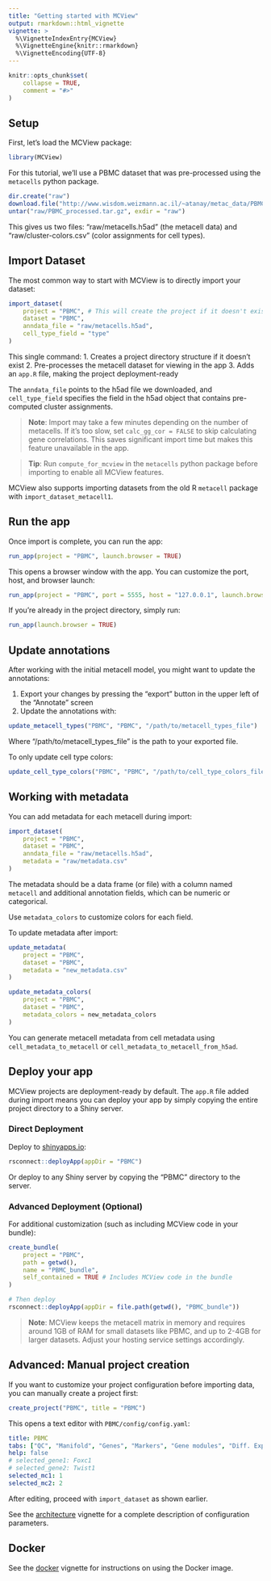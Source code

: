 ```yaml
---
title: "Getting started with MCView"
output: rmarkdown::html_vignette
vignette: >
  %\VignetteIndexEntry{MCView}
  %\VignetteEngine{knitr::rmarkdown}
  %\VignetteEncoding{UTF-8}
---
```


```r
knitr::opts_chunk$set(
    collapse = TRUE,
    comment = "#>"
)
```

## Setup

First, let's load the MCView package:

```r
library(MCView)
```

For this tutorial, we'll use a PBMC dataset that was pre-processed using the `metacells` python package.

```r
dir.create("raw")
download.file("http://www.wisdom.weizmann.ac.il/~atanay/metac_data/PBMC_processed.tar.gz", "raw/PBMC_processed.tar.gz")
untar("raw/PBMC_processed.tar.gz", exdir = "raw")
```

This gives us two files: "raw/metacells.h5ad" (the metacell data) and "raw/cluster-colors.csv" (color assignments for cell types).

## Import Dataset

The most common way to start with MCView is to directly import your dataset:

```r
import_dataset(
    project = "PBMC", # This will create the project if it doesn't exist
    dataset = "PBMC",
    anndata_file = "raw/metacells.h5ad",
    cell_type_field = "type"
)
```

This single command:
1. Creates a project directory structure if it doesn't exist
2. Pre-processes the metacell dataset for viewing in the app
3. Adds an `app.R` file, making the project deployment-ready

The `anndata_file` points to the h5ad file we downloaded, and `cell_type_field` specifies the field in the h5ad object that contains pre-computed cluster assignments.

> **Note**: Import may take a few minutes depending on the number of metacells. If it's too slow, set `calc_gg_cor = FALSE` to skip calculating gene correlations. This saves significant import time but makes this feature unavailable in the app.

> **Tip**: Run `compute_for_mcview` in the `metacells` python package before importing to enable all MCView features.

MCView also supports importing datasets from the old R `metacell` package with `import_dataset_metacell1`.

## Run the app

Once import is complete, you can run the app:

```r
run_app(project = "PBMC", launch.browser = TRUE)
```

This opens a browser window with the app. You can customize the port, host, and browser launch:

```r
run_app(project = "PBMC", port = 5555, host = "127.0.0.1", launch.browser = FALSE)
```

If you're already in the project directory, simply run:

```r
run_app(launch.browser = TRUE)
```

## Update annotations

After working with the initial metacell model, you might want to update the annotations:

1. Export your changes by pressing the "export" button in the upper left of the "Annotate" screen 
2. Update the annotations with:

```r
update_metacell_types("PBMC", "PBMC", "/path/to/metacell_types_file")
```

Where "/path/to/metacell_types_file" is the path to your exported file.

To only update cell type colors:

```r
update_cell_type_colors("PBMC", "PBMC", "/path/to/cell_type_colors_file")
```

## Working with metadata

You can add metadata for each metacell during import:

```r
import_dataset(
    project = "PBMC",
    dataset = "PBMC",
    anndata_file = "raw/metacells.h5ad",
    metadata = "raw/metadata.csv"
)
```

The metadata should be a data frame (or file) with a column named `metacell` and additional annotation fields, which can be numeric or categorical.

Use `metadata_colors` to customize colors for each field.

To update metadata after import:

```r
update_metadata(
    project = "PBMC",
    dataset = "PBMC",
    metadata = "new_metadata.csv"
)

update_metadata_colors(
    project = "PBMC",
    dataset = "PBMC",
    metadata_colors = new_metadata_colors
)
```

You can generate metacell metadata from cell metadata using `cell_metadata_to_metacell` or `cell_metadata_to_metacell_from_h5ad`.

## Deploy your app

MCView projects are deployment-ready by default. The `app.R` file added during import means you can deploy your app by simply copying the entire project directory to a Shiny server.

### Direct Deployment

Deploy to [shinyapps.io](https://docs.rstudio.com/shinyapps.io/getting-started.html#deploying-applications):

```r
rsconnect::deployApp(appDir = "PBMC")
```

Or deploy to any Shiny server by copying the "PBMC" directory to the server.

### Advanced Deployment (Optional)

For additional customization (such as including MCView code in your bundle):

```r
create_bundle(
    project = "PBMC",
    path = getwd(),
    name = "PBMC_bundle",
    self_contained = TRUE # Includes MCView code in the bundle
)

# Then deploy
rsconnect::deployApp(appDir = file.path(getwd(), "PBMC_bundle"))
```

> **Note**: MCView keeps the metacell matrix in memory and requires around 1GB of RAM for small datasets like PBMC, and up to 2-4GB for larger datasets. Adjust your hosting service settings accordingly.

## Advanced: Manual project creation

If you want to customize your project configuration before importing data, you can manually create a project first:

```r
create_project("PBMC", title = "PBMC")
```

This opens a text editor with `PBMC/config/config.yaml`:

```yaml
title: PBMC
tabs: ["QC", "Manifold", "Genes", "Markers", "Gene modules", "Diff. Expression", "Cell types","Annotate", "About"]
help: false
# selected_gene1: Foxc1
# selected_gene2: Twist1
selected_mc1: 1
selected_mc2: 2
```

After editing, proceed with `import_dataset` as shown earlier.

See the [architecture](https://tanaylab.github.io/MCView/articles/Architecture.html) vignette for a complete description of configuration parameters.

## Docker 

See the [docker](https://tanaylab.github.io/MCView/articles/Docker.html) vignette for instructions on using the Docker image.
